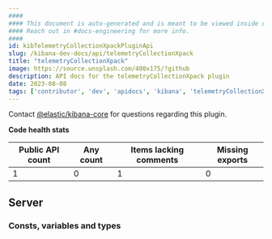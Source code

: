 ```yaml
---
####
#### This document is auto-generated and is meant to be viewed inside our experimental, new docs system.
#### Reach out in #docs-engineering for more info.
####
id: kibTelemetryCollectionXpackPluginApi
slug: /kibana-dev-docs/api/telemetryCollectionXpack
title: "telemetryCollectionXpack"
image: https://source.unsplash.com/400x175/?github
description: API docs for the telemetryCollectionXpack plugin
date: 2023-08-08
tags: ['contributor', 'dev', 'apidocs', 'kibana', 'telemetryCollectionXpack']
---
```




Contact [@elastic/kibana-core](https://github.com/orgs/elastic/teams/kibana-core) for questions regarding this plugin.

**Code health stats**

| Public API count  | Any count | Items lacking comments | Missing exports |
|-------------------|-----------|------------------------|-----------------|
| 1 | 0 | 1 | 0 |

## Server

### Consts, variables and types
<DocDefinitionList data={telemetryCollectionXpackObj.server.misc}/>

